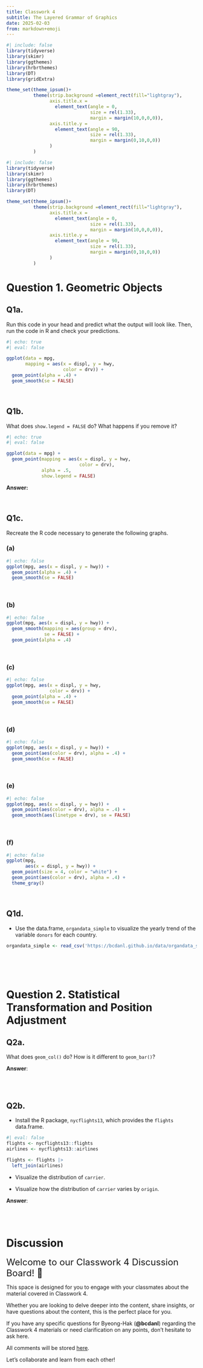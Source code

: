 ```yaml
---
title: Classwork 4
subtitle: The Layered Grammar of Graphics
date: 2025-02-03
from: markdown+emoji
---
```


```r
#| include: false
library(tidyverse)
library(skimr)
library(ggthemes)
library(hrbrthemes)
library(DT)
library(gridExtra)

theme_set(theme_ipsum()+
          theme(strip.background =element_rect(fill="lightgray"),
                axis.title.x = 
                  element_text(angle = 0,
                               size = rel(1.33),
                               margin = margin(10,0,0,0)),
                axis.title.y = 
                  element_text(angle = 90,
                               size = rel(1.33),
                               margin = margin(0,10,0,0))
                )
          )
```


```r
#| include: false
library(tidyverse)
library(skimr)
library(ggthemes)
library(hrbrthemes)
library(DT)

theme_set(theme_ipsum()+
          theme(strip.background =element_rect(fill="lightgray"),
                axis.title.x = 
                  element_text(angle = 0,
                               size = rel(1.33),
                               margin = margin(10,0,0,0)),
                axis.title.y = 
                  element_text(angle = 90,
                               size = rel(1.33),
                               margin = margin(0,10,0,0))
                )
          )
```

# Question 1. Geometric Objects

## Q1a.
Run this code in your head and predict what the output will look like. Then, run the code in R and check your predictions.

```r
#| echo: true
#| eval: false

ggplot(data = mpg, 
       mapping = aes(x = displ, y = hwy, 
                     color = drv)) +
  geom_point(alpha = .4) +
  geom_smooth(se = FALSE)

```


<br>

## Q1b.
What does `show.legend = FALSE` do? What happens if you remove it? 

```r
#| echo: true
#| eval: false

ggplot(data = mpg) +
  geom_point(mapping = aes(x = displ, y = hwy, 
                           color = drv),
             alpha = .5,
             show.legend = FALSE)
```


**Answer:** 


<br>

## Q1c.
Recreate the R code necessary to generate the following graphs.

### (a)
```r
#| echo: false
ggplot(mpg, aes(x = displ, y = hwy)) +
  geom_point(alpha = .4) +
  geom_smooth(se = FALSE)
```

<br>

### (b)
```r
#| echo: false
ggplot(mpg, aes(x = displ, y = hwy)) +
  geom_smooth(mapping = aes(group = drv), 
              se = FALSE) +
  geom_point(alpha = .4)

```

<br>


### (c)
```r
#| echo: false
ggplot(mpg, aes(x = displ, y = hwy, 
                color = drv)) +
  geom_point(alpha = .4) +
  geom_smooth(se = FALSE)

```

<br>


### (d)
```r
#| echo: false
ggplot(mpg, aes(x = displ, y = hwy)) +
  geom_point(aes(color = drv), alpha = .4) +
  geom_smooth(se = FALSE)

```

<br>

### (e)
```r
#| echo: false
ggplot(mpg, aes(x = displ, y = hwy)) +
  geom_point(aes(color = drv), alpha = .4) +
  geom_smooth(aes(linetype = drv), se = FALSE)

```

<br>

### (f)
```r
#| echo: false
ggplot(mpg, 
       aes(x = displ, y = hwy)) +
  geom_point(size = 4, color = "white") +
  geom_point(aes(color = drv), alpha = .4) +
  theme_gray()
```

<br>


## Q1d.
- Use the data.frame, `organdata_simple` to visualize the yearly trend of the variable `donors` for each country.
```r
organdata_simple <- read_csv('https://bcdanl.github.io/data/organdata_simple.csv')
```

<br><br><br>

# Question 2. Statistical Transformation and Position Adjustment

## Q2a.
What does `geom_col()` do? How is it different to `geom_bar()`?

**Answer**:



<br><br>

## Q2b.
- Install the R package, `nycflights13`, which provides the `flights` data.frame.

```r
#| eval: false
flights <- nycflights13::flights
airlines <- nycflights13::airlines

flights <- flights |> 
  left_join(airlines)
```

- Visualize the distribution of `carrier`.

- Visualize how the distribution of `carrier` varies by `origin`.

**Answer**:



<br><br>




# Discussion

<font size = "5">Welcome to our Classwork 4 Discussion Board! 👋 </font>

This space is designed for you to engage with your classmates about the material covered in Classwork 4.

Whether you are looking to delve deeper into the content, share insights, or have questions about the content, this is the perfect place for you.

If you have any specific questions for Byeong-Hak (**@bcdanl**) regarding the Classwork 4 materials or need clarification on any points, don't hesitate to ask here. 

All comments will be stored [here](https://github.com/bcdanl/310/discussions/).

Let's collaborate and learn from each other!